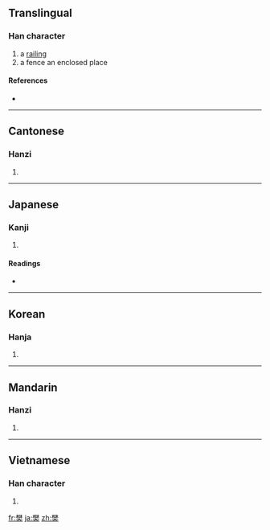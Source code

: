 ==Translingual==

===Han character===
{{Han char|rn=75|rad=木|as=11|sn=15|four=4443<sub>0</sub>|canj=木木大 (DDK)}}

# a [[railing]]
# a fence an enclosed place

====References====
* {{Han ref|kx=0549.150|dkj=15414|dj=0937.130|hdz=21282.020|uh=6A0A|ud=27146|bh=BCD4|bd=48340}}

----

==Cantonese==

===Hanzi===
{{yue-hanzi|jyut=|y=faan4}}

# {{defn|Cantonese|sort=木11}}

----

==Japanese==

===Kanji===
{{ja-kanji|grade=|rs=木11}}

# {{defn|Japanese}}

====Readings====
* {{ja-readings|on=[[はん]] (han)|kun=[[まがき]] (magaki)}}

----

==Korean==

===Hanja===
{{ko-hanja|hangeul=번|eumhun=|rv=beon|mr=pŏn|y=pen}}

# {{defn|Korean|sort=木11}}

----

==Mandarin==

===Hanzi===
{{cmn-hanzi|pin=[[fán]] ([[fan2]])|wg=fan<sup>2</sup>}}

# {{defn|Mandarin|sort=木11}}

----

==Vietnamese==

===Han character===
{{vi-hantu|[[phiền]], [[phàn]], [[phưng]]|rs=木11}}

# {{defn|Vietnamese|sort=木11}}

[[fr:樊]]
[[ja:樊]]
[[zh:樊]]